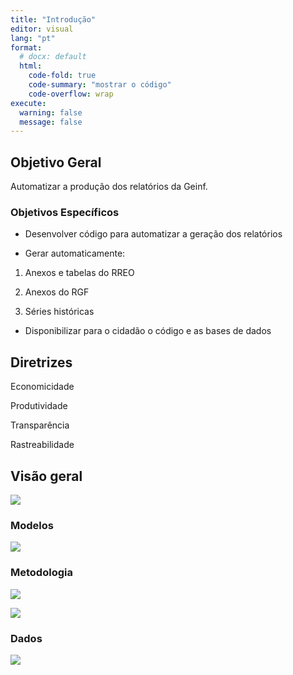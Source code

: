 ```yaml
---
title: "Introdução"
editor: visual
lang: "pt"
format:
  # docx: default
  html:
    code-fold: true
    code-summary: "mostrar o código"
    code-overflow: wrap
execute:
  warning: false
  message: false
---
```


## Objetivo Geral

Automatizar a produção dos relatórios da Geinf.

### Objetivos Específicos

-   Desenvolver código para automatizar a geração dos relatórios

-   Gerar automaticamente:

1.  Anexos e tabelas do RREO

2.  Anexos do RGF

3.  Séries históricas

-   Disponibilizar para o cidadão o código e as bases de dados

## Diretrizes

Economicidade

Produtividade

Transparência

Rastreabilidade

## Visão geral

![](/visao_geral.png)

### Modelos

![](/modelo_anexo_02.png)

### Metodologia

![](/metodologia_tabela_03.png)

![](/metodologia_tabela_02.png)

### Dados

![](/dados_tg.png)

